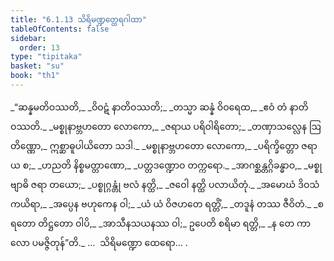 ```yaml
---
title: "6.1.13 သိရိမဏ္ဍတ္ထေရဂါထာ"
tableOfContents: false
sidebar:
  order: 13
type: "tipitaka"
basket: "su"
book: "th1"
---
```



<DynamicBreadcrumb />

<Division number="447" book="th1" e="ch" v="19" p="289">

<Paragraph number="727" type="verses" book="th1">
_“ဆန္နမတိဝဿတိ,_  
_ဝိဝဋံ နာတိဝဿတိ;_  
_တသ္မာ ဆန္နံ ဝိဝရေထ,_  
_ဧဝံ တံ နာတိဝဿတိ._  

</Paragraph>

</Division>
<Division number="448" book="th1" e="ch" v="19" p="289">

<Paragraph number="728" type="verses" book="th1">
_မစ္စုနာဗ္ဘဟတော လောကော,_  
_ဇရာယ ပရိဝါရိတော;_  
_တဏှာသလ္လေန ဩတိဏ္ဏော,_  
ဣစ္ဆာဓူပါယိတော သဒါ._  

</Paragraph>

</Division>
<Division number="449" book="th1" e="ch" v="19" p="289">

<Paragraph number="729" type="verses" book="th1">
_မစ္စုနာဗ္ဘဟတော လောကော,_  
_ပရိက္ခိတ္တော ဇရာယ စ;_  
_ဟညတိ နိစ္စမတ္တာဏော,_  
_ပတ္တဒဏ္ဍောဝ တက္ကရော._  

</Paragraph>

</Division>
<Division number="450" book="th1" e="ch" v="19" p="289">

<Paragraph number="730" type="verses" book="th1">
_အာဂစ္ဆန္တဂ္ဂိခန္ဓာဝ,_  
_မစ္စု ဗျာဓိ ဇရာ တယော;_  
_ပစ္စုဂ္ဂန္တုံ ဗလံ နတ္ထိ,_  
_ဇဝေါ နတ္ထိ ပလာယိတုံ._  

</Paragraph>

</Division>
<Division number="451" book="th1" e="ch" v="19" p="289">

<Paragraph number="731" type="verses" book="th1">
_အမောဃံ ဒိဝသံ ကယိရာ,_  
_အပ္ပေန ဗဟုကေန ဝါ;_  
_ယံ ယံ ဝိဇဟတေ ရတ္တိံ,_  
_တဒူနံ တဿ ဇီဝိတံ._  

</Paragraph>

</Division>
<Division number="452" book="th1" e="ch" v="19" p="289">

<Paragraph number="732" type="verses" book="th1">
_စရတော တိဋ္ဌတော ဝါပိ,_  
_အာသီနသယနဿ ဝါ;_  
ဥပေတိ စရိမာ ရတ္တိ,_  
_န တေ ကာလော ပမဇ္ဇိတုန်”တိ._  


</Paragraph>
</Division>

<Paragraph number="733" type="center" book="th1">
…  သိရိမဏ္ဍော ထေရော… .
</Paragraph>